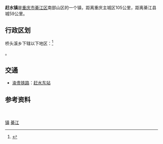 {{中国乡级行政区
|景观照片文件名 = 201908 Ganshui Bridge and Songzao Coal Line (2).jpg
|景观照片描述 = 赶水立交和松藻矿专用线[[綦江|綦江]]大桥
|汉语拼音 = 
|其他语言 = 
|其他语言名称 = 
|旧称 = 
|地名出处 = 
|位置图文件名 = 
|位置图描述 = 
|自定义图片= 
|建置时间 = 
|政府驻地 = 
|毗邻 = 
|总面积 = 
|总人口 = 
|总人口年份 = 
|户籍人口 = 
|户籍人口年份 = 
|常住人口 = 
|常住人口年份 = 
|人口密度 = 
|GDP = 
|GDP年份 = 
|邮政编码 = 
|电话区号 = 23
|官方网站 = 
|网站名称 = 
|50/01/10/110/000}}
'''赶水镇'''是[[重庆市|重庆市]][[綦江区|綦江区]]南部山区的一个镇，距离重庆主城区105公里，距离綦江县城59公里。

== 行政区划 ==

桥头溪乡下辖以下地区：<ref>{{PRC admin/ref sgc|50/01/10/110/000}}</ref>

{{PRC admin/children|50/01/10/110/000}}。


== 交通 ==
* {{rint|cn|rail}}[[渝贵铁路|渝贵铁路]]：[[赶水东站|赶水东站]]

== 参考资料 ==
{{reflist}}
　
{{重庆市綦江区行政区划}}

[[Category:綦江区行政区划|镇]]
[[Category:重庆乡镇|綦江]]
